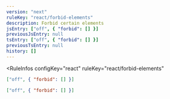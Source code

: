 ```yaml
---
version: "next"
ruleKey: "react/forbid-elements"
description: Forbid certain elements
jsEntry: ["off", { "forbid": [] }]
previousJsEntry: null
tsEntry: ["off", { "forbid": [] }]
previousTsEntry: null
history: []
---
```


<RuleInfos 
  configKey="react" 
  ruleKey="react/forbid-elements" 
>

```json
["off", { "forbid": [] }]
```

```json
["off", { "forbid": [] }]
```

</RuleInfos>

